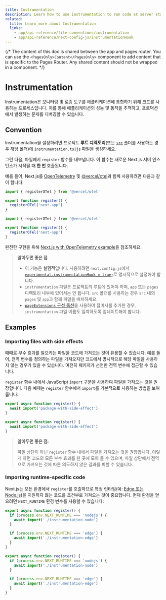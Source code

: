 ```yaml
---
title: Instrumentation
description: Learn how to use instrumentation to run code at server startup in your Next.js app
related:
  title: Learn more about Instrumentation
  links:
    - app/api-reference/file-conventions/instrumentation
    - app/api-reference/next-config-js/instrumentationHook
---
```


{/* The content of this doc is shared between the app and pages router. You can use the `<PagesOnly>Content</PagesOnly>` component to add content that is specific to the Pages Router. Any shared content should not be wrapped in a component. */}

# Instrumentation

Instrumentation은 모니터링 및 로깅 도구를 애플리케이션에 통합하기 위해 코드를 사용하는 프로세스입니다. 이를 통해 애플리케이션의 성능 및 동작을 추적하고, 프로덕션에서 발생하는 문제를 디버깅할 수 있습니다.

## Convention

Instrumentation을 설정하려면 프로젝트 **루트 디렉토리**(또는 [`src`](/docs/app/building-your-application/configuring/src-directory) 폴더를 사용하는 경우 해당 폴더)에 `instrumentation.ts|js` 파일을 생성하세요.

그런 다음, 파일에서 `register` 함수를 내보냅니다. 이 함수는 새로운 Next.js 서버 인스턴스가 시작될 때 **한 번** 호출됩니다.

예를 들어, Next.js를 [OpenTelemetry](https://opentelemetry.io/) 및 [@vercel/otel](https://vercel.com/docs/observability/otel-overview)과 함께 사용하려면 다음과 같이 합니다:

```ts filename="instrumentation.ts" switcher
import { registerOTel } from '@vercel/otel'

export function register() {
  registerOTel('next-app')
}
```

```js filename="instrumentation.js" switcher
import { registerOTel } from '@vercel/otel'

export function register() {
  registerOTel('next-app')
}
```

완전한 구현을 위해 [Next.js with OpenTelemetry example](https://github.com/vercel/next.js/tree/canary/examples/with-opentelemetry)을 참조하세요.

> **알아두면 좋은 점**
>
> - 이 기능은 **실험적**입니다. 사용하려면 `next.config.js`에서 [`experimental.instrumentationHook = true;`](/docs/app/api-reference/next-config-js/instrumentationHook)로 명시적으로 설정해야 합니다.
> - `instrumentation` 파일은 프로젝트의 루트에 있어야 하며, `app` 또는 `pages` 디렉토리 내부에 있어서는 안 됩니다. `src` 폴더를 사용하는 경우 `src` 내의 `pages` 및 `app`과 함께 파일을 배치하세요.
> - [`pageExtensions` 구성 옵션](/docs/app/api-reference/next-config-js/pageExtensions)을 사용하여 접미사를 추가한 경우, `instrumentation` 파일 이름도 일치하도록 업데이트해야 합니다.

## Examples

### Importing files with side effects

때때로 부수 효과를 일으키는 파일을 코드에 가져오는 것이 유용할 수 있습니다. 예를 들어, 전역 변수를 정의하는 파일을 가져오지만 코드에서 명시적으로 해당 파일을 사용하지 않는 경우가 있을 수 있습니다. 여전히 패키지가 선언한 전역 변수에 접근할 수 있습니다.

`register` 함수 내에서 JavaScript `import` 구문을 사용하여 파일을 가져오는 것을 권장합니다. 다음 예제는 `register` 함수에서 `import`를 기본적으로 사용하는 방법을 보여줍니다:

```ts filename="instrumentation.ts" switcher
export async function register() {
  await import('package-with-side-effect')
}
```

```js filename="instrumentation.js" switcher
export async function register() {
  await import('package-with-side-effect')
}
```

> **알아두면 좋은 점:**
>
> 파일 상단이 아닌 `register` 함수 내에서 파일을 가져오는 것을 권장합니다. 이렇게 하면 코드의 모든 부수 효과를 한 곳에 모아 둘 수 있으며, 파일 상단에서 전역으로 가져오는 것에 따른 의도하지 않은 결과를 피할 수 있습니다.

### Importing runtime-specific code

Next.js는 모든 환경에서 `register`를 호출하므로 특정 런타임(예: [Edge 또는 Node.js](/docs/app/building-your-application/rendering/edge-and-nodejs-runtimes))을 지원하지 않는 코드를 조건부로 가져오는 것이 중요합니다. 현재 환경을 얻으려면 `NEXT_RUNTIME` 환경 변수를 사용할 수 있습니다:

```ts filename="instrumentation.ts" switcher
export async function register() {
  if (process.env.NEXT_RUNTIME === 'nodejs') {
    await import('./instrumentation-node')
  }

  if (process.env.NEXT_RUNTIME === 'edge') {
    await import('./instrumentation-edge')
  }
}
```

```js filename="instrumentation.js" switcher
export async function register() {
  if (process.env.NEXT_RUNTIME === 'nodejs') {
    await import('./instrumentation-node')
  }

  if (process.env.NEXT_RUNTIME === 'edge') {
    await import('./instrumentation-edge')
  }
}
```
